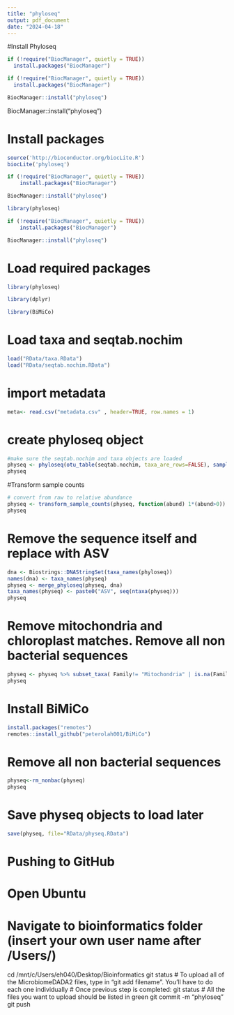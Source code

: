 ```yaml
---
title: "phyloseq"
output: pdf_document
date: "2024-04-18"
---
```


#Install Phyloseq
```r
if (!require("BiocManager", quietly = TRUE))
  install.packages("BiocManager")
```
```r
if (!require("BiocManager", quietly = TRUE))
  install.packages("BiocManager")

BiocManager::install("phyloseq")
```


BiocManager::install("phyloseq")

# Install packages
```r
source('http://bioconductor.org/biocLite.R')
biocLite('phyloseq')
```
```r
if (!require("BiocManager", quietly = TRUE))
    install.packages("BiocManager")

BiocManager::install("phyloseq")
```
```r
library(phyloseq)
```

```r
if (!require("BiocManager", quietly = TRUE))
    install.packages("BiocManager")

BiocManager::install("phyloseq")
```
# Load required packages
```r
library(phyloseq)
```

```r
library(dplyr)
```

```r
library(BiMiCo)
```

# Load taxa and seqtab.nochim

```r
load("RData/taxa.RData")
load("RData/seqtab.nochim.RData")
```

# import metadata
```r
meta<- read.csv("metadata.csv" , header=TRUE, row.names = 1) 
```

# create phyloseq object
```r
#make sure the seqtab.nochim and taxa objects are loaded
physeq <- phyloseq(otu_table(seqtab.nochim, taxa_are_rows=FALSE), sample_data(metadata), tax_table(taxa))
physeq
```
                     
#Transform sample counts
```r
# convert from raw to relative abundance
physeq <- transform_sample_counts(physeq, function(abund) 1*(abund>0))
physeq
```

# Remove the sequence itself and replace with ASV
```r
dna <- Biostrings::DNAStringSet(taxa_names(phyloseq))
names(dna) <- taxa_names(physeq)
physeq <- merge_phyloseq(physeq, dna)
taxa_names(physeq) <- paste0("ASV", seq(ntaxa(physeq)))
physeq
```
# Remove mitochondria and chloroplast matches. Remove all non bacterial sequences
```r
physeq <- physeq %>% subset_taxa( Family!= "Mitochondria" | is.na(Family) & Order!="Chloroplast" | is.na(Order) )
physeq
```

# Install BiMiCo
```r
install.packages("remotes")
remotes::install_github("peterolah001/BiMiCo")
```

# Remove all non bacterial sequences
```r
physeq<-rm_nonbac(physeq)
physeq
```

# Save physeq objects to load later
```r
save(physeq, file="RData/physeq.RData")
```

# Pushing to GitHub
# Open Ubuntu
# Navigate to bioinformatics folder (insert your own user name after /Users/)
cd /mnt/c/Users/eh040/Desktop/Bioinformatics
git status
# To upload all of the MicrobiomeDADA2 files, type in "git add filename". You'll have to do each one individually
# Once previous step is completed:
git status
# All the files you want to upload should be listed in green
git commit -m "phyloseq"
git push




